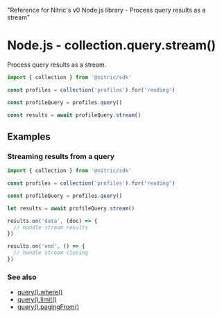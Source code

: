   "Reference for Nitric's v0 Node.js library - Process query results as a stream"

# Node.js - collection.query.stream()

Process query results as a stream.

```javascript
import { collection } from '@nitric/sdk'

const profiles = collection('profiles').for('reading')

const profileQuery = profiles.query()

const results = await profileQuery.stream()
```

## Examples

### Streaming results from a query

```javascript
import { collection } from '@nitric/sdk'

const profiles = collection('profiles').for('reading')

const profileQuery = profiles.query()

let results = await profileQuery.stream()

results.on('data', (doc) => {
  // handle stream results
})

results.on('end', () => {
  // handle stream closing
})
```

### See also

- [query().where()](./collection-query-where)
- [query().limit()](./collection-query-limit)
- [query().pagingFrom()](./collection-query-pagingfrom)
